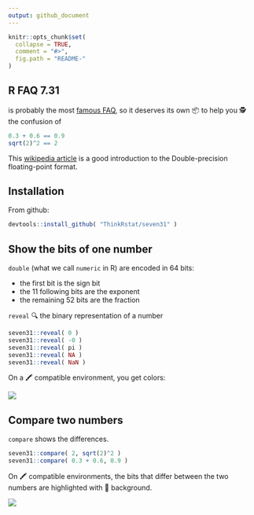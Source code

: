 ```yaml
---
output: github_document
---
```


<!-- README.md is generated from README.Rmd. Please edit that file -->

```r
knitr::opts_chunk$set(
  collapse = TRUE,
  comment = "#>",
  fig.path = "README-"
)
```

## R FAQ 7.31

is probably the most [famous FAQ](https://cran.r-project.org/doc/FAQ/R-FAQ.html#Why-doesn_0027t-R-think-these-numbers-are-equal_003f), so it deserves its own 📦 to help you 🕵️ the confusion of

```r
0.3 + 0.6 == 0.9
sqrt(2)^2 == 2
```

This [wikipedia article](https://en.wikipedia.org/wiki/Double-precision_floating-point_format) 
is a good introduction to the Double-precision floating-point format.

## Installation

From github: 

```R
devtools::install_github( "ThinkRstat/seven31" )
```

## Show the bits of one number

`double` (what we call `numeric` in R) are encoded in 64 bits: 

  - the first bit is the sign bit
  - the 11 following bits are the exponent
  - the remaining 52 bits are the fraction

`reveal` 🔍 the binary representation of a number

```r
seven31::reveal( 0 )
seven31::reveal( -0 )
seven31::reveal( pi )
seven31::reveal( NA )
seven31::reveal( NaN )
```

On a 🖍 compatible environment, you get colors: 

![](img/reveal.png)

## Compare two numbers

`compare` shows the differences. 

```r
seven31::compare( 2, sqrt(2)^2 )
seven31::compare( 0.3 + 0.6, 0.9 )
```

On 🖍 compatible environments, the bits that differ between the two numbers
are highlighted with 🔴 background. 

![](img/compare.png)

